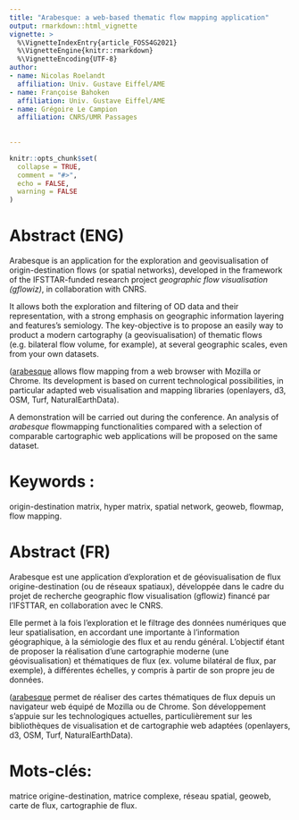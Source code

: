 ---
title: "Arabesque: a web-based thematic flow mapping application"
output: rmarkdown::html_vignette
vignette: >
  %\VignetteIndexEntry{article_FOSS4G2021}
  %\VignetteEngine{knitr::rmarkdown}
  %\VignetteEncoding{UTF-8}
author:
- name: Nicolas Roelandt
  affiliation: Univ. Gustave Eiffel/AME
- name: Françoise Bahoken
  affiliation: Univ. Gustave Eiffel/AME
- name: Grégoire Le Campion
  affiliation: CNRS/UMR Passages
  
  
---

```{r, include = FALSE}
knitr::opts_chunk$set(
  collapse = TRUE,
  comment = "#>",
  echo = FALSE,
  warning = FALSE
)
```

<!--
Notes:
# Reminders:
- abstract due date : 08/03/2021
- informations: https://2021.foss4g.org/call-for-papers/academic.html
- 20 min presentation, 5 min question, 5 minutes room change : 30 minutes slots
- topics: Open Geospatial Software, Open GIScience
- FOSS4G 2019 presentation: https://media.ccc.de/v/bucharest-205-gflowiz-an-open-science-framework-to-analyze-and-geovisualize-networks-and-flow-datasets
- SAGEO 2019 proceedings: https://sageo2019.inrae.fr/actes/
- FOSDEM demo : https://archive.fosdem.org/2020/schedule/event/arabesque_a_geographic_flow_visualization_application/
-->

# Abstract (ENG)

Arabesque is an application for the exploration and geovisualisation of origin-destination flows (or spatial networks),
developed in the framework of the IFSTTAR-funded research project _geographic flow visualisation (gflowiz)_,
in collaboration with CNRS.

It allows both the exploration and filtering of OD data and their representation, with a strong emphasis on geographic
information layering and features's semiology. The key-objective is to propose an easily way to product a modern cartography
(a geovisualisation) of thematic flows (e.g. bilateral flow volume, for example),
at several geographic scales, even from your own datasets.

([arabesque](http://arabesque.ifsttar.fr/) allows flow mapping from a web browser with Mozilla or Chrome.
Its development is based on current technological possibilities, in particular adapted web visualisation
and mapping libraries (openlayers, d3, OSM, Turf, NaturalEarthData). 

A demonstration will be carried out during the conference. An analysis of _arabesque_ flowmapping functionalities
compared with a selection of comparable cartographic web applications will be proposed on the same dataset.

# Keywords :

origin-destination matrix, hyper matrix, spatial network, geoweb, flowmap, flow mapping.

# Abstract (FR)

Arabesque est une application d’exploration et de géovisualisation de flux origine-destination (ou de réseaux spatiaux),
développée dans le cadre du projet de recherche geographic flow visualisation (gflowiz) financé par l'IFSTTAR, 
en collaboration avec le CNRS.

Elle permet à la fois l'exploration et le filtrage des données numériques que leur spatialisation,
en accordant une importante à l'information géographique, à la sémiologie des flux et au rendu général.
L'objectif étant de proposer la réalisation d'une cartographie moderne (une géovisualisation) et thématiques
de flux (ex. volume bilatéral de flux, par exemple), à différentes échelles, y compris à partir de son propre jeu de données.

([arabesque](http://arabesque.ifsttar.fr/) permet de réaliser des cartes thématiques de flux depuis un navigateur web
équipé de Mozilla ou de Chrome. Son développement s’appuie sur les technologiques actuelles, particulièrement sur les
bibliothèques de visualisation et de cartographie web adaptées (openlayers, d3, OSM, Turf, NaturalEarthData). 

# Mots-clés: 

matrice origine-destination, matrice complexe, réseau spatial, geoweb, carte de flux, cartographie de flux.
